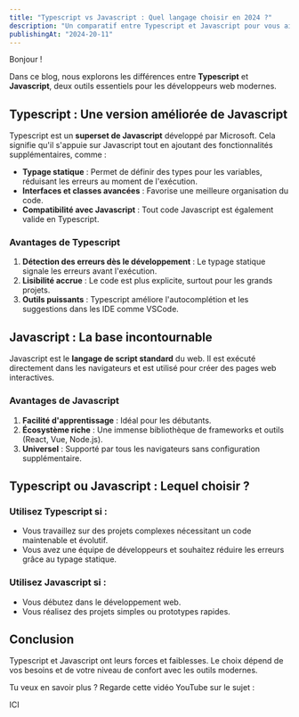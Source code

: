 ```yaml
---
title: "Typescript vs Javascript : Quel langage choisir en 2024 ?"
description: "Un comparatif entre Typescript et Javascript pour vous aider à choisir celui qui convient à vos projets."
publishingAt: "2024-20-11"
---
```


Bonjour !

Dans ce blog, nous explorons les différences entre **Typescript** et **Javascript**, deux outils essentiels pour les développeurs web modernes.

## Typescript : Une version améliorée de Javascript

Typescript est un **superset de Javascript** développé par Microsoft. Cela signifie qu'il s'appuie sur Javascript tout en ajoutant des fonctionnalités supplémentaires, comme :

- **Typage statique** : Permet de définir des types pour les variables, réduisant les erreurs au moment de l'exécution.
- **Interfaces et classes avancées** : Favorise une meilleure organisation du code.
- **Compatibilité avec Javascript** : Tout code Javascript est également valide en Typescript.

### Avantages de Typescript
1. **Détection des erreurs dès le développement** : Le typage statique signale les erreurs avant l'exécution.
2. **Lisibilité accrue** : Le code est plus explicite, surtout pour les grands projets.
3. **Outils puissants** : Typescript améliore l'autocomplétion et les suggestions dans les IDE comme VSCode.

## Javascript : La base incontournable

Javascript est le **langage de script standard** du web. Il est exécuté directement dans les navigateurs et est utilisé pour créer des pages web interactives. 

### Avantages de Javascript
1. **Facilité d'apprentissage** : Idéal pour les débutants.
2. **Écosystème riche** : Une immense bibliothèque de frameworks et outils (React, Vue, Node.js).
3. **Universel** : Supporté par tous les navigateurs sans configuration supplémentaire.

## Typescript ou Javascript : Lequel choisir ?

### Utilisez **Typescript** si :
- Vous travaillez sur des projets complexes nécessitant un code maintenable et évolutif.
- Vous avez une équipe de développeurs et souhaitez réduire les erreurs grâce au typage statique.

### Utilisez **Javascript** si :
- Vous débutez dans le développement web.
- Vous réalisez des projets simples ou prototypes rapides.

## Conclusion

Typescript et Javascript ont leurs forces et faiblesses. Le choix dépend de vos besoins et de votre niveau de confort avec les outils modernes.

Tu veux en savoir plus ? Regarde cette vidéo YouTube sur le sujet :

ICI

